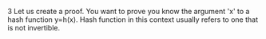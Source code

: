 
3 Let us create a proof. You want to prove you know the argument 'x' to a hash function y=h(x). Hash
function in this context usually refers to one that is not invertible. 

